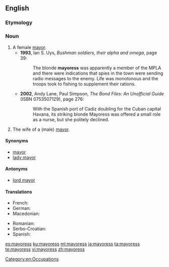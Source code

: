 ==English==

===Etymology===
{{suffix|mayor|ess|lang=en}}

===Noun===
{{en-noun|mayoresses}}

# A female [[mayor]].
#* '''1993''', Ian S. Uys, ''Bushman soldiers, their alpha and omega'', page 39:
#*: The blonde '''mayoress''' was apparently a member of the MPLA and there were indications that spies in the town were sending radio messages to the enemy. Life was monotonous and the troops took to fishing to supplement their rations.
#* '''2002''', Andy Lane, ‎Paul Simpson, ''The Bond Files: An Unofficial Guide'' (ISBN 0753507129), page 276:
#*: With the Spanish port of Cadiz doubling for the Cuban capital Havana, its striking blonde Mayoress {{w|Teofila Martinez}} was offered a small role as a nurse, but she politely declined.
# The wife of a (male) [[mayor]].

====Synonyms====
* [[mayor]]
* [[lady mayor]]

====Antonyms====
* [[lord mayor]] {{qualifier|male mayor}}

====Translations====
{{trans-top|female mayor}}
* French: {{t+|fr|mairesse|f}}
* German: {{t+|de|Bürgermeisterin|f}}
* Macedonian: {{t|mk|градоначалничка|f|tr=gradonačálnička}}
{{trans-mid}}
* Romanian: {{t+|ro|primăriță|f}}
* Serbo-Croatian: {{t+|sh|gradonáčelnica|f}}
* Spanish: {{t+|es|alcaldesa|f}}
{{trans-bottom}}

[[Category:en:Occupations]]

[[es:mayoress]]
[[ku:mayoress]]
[[ml:mayoress]]
[[ja:mayoress]]
[[ta:mayoress]]
[[te:mayoress]]
[[vi:mayoress]]
[[zh:mayoress]]